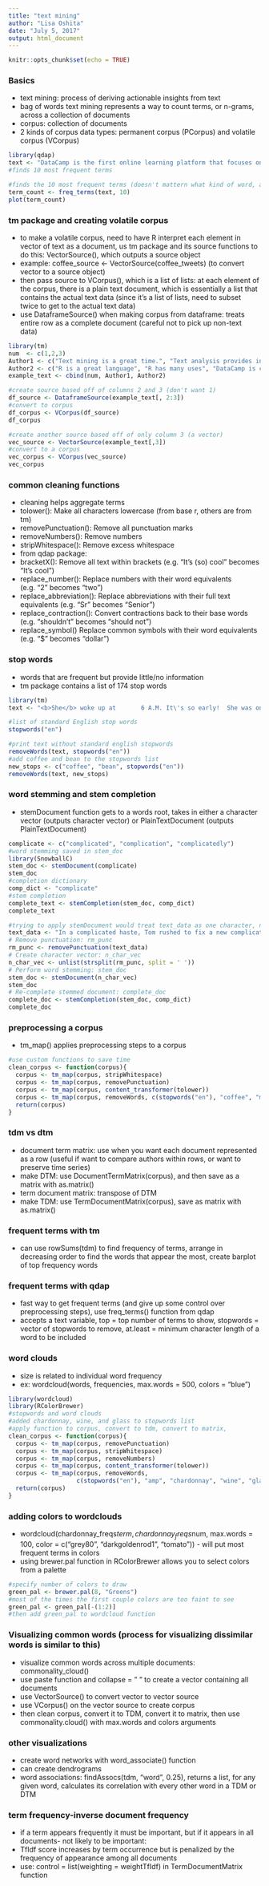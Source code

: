 ```yaml
---
title: "text mining"
author: "Lisa Oshita"
date: "July 5, 2017"
output: html_document
---
```


```r
knitr::opts_chunk$set(echo = TRUE)
```

### Basics
* text mining: process of deriving actionable insights from text
* bag of words text mining represents a way to count terms, or n-grams, across a collection of documents
* corpus: collection of documents
* 2 kinds of corpus data types: permanent corpus (PCorpus) and volatile corpus (VCorpus)
```r
library(qdap)
text <- "DataCamp is the first online learning platform that focuses on building the best learning experience specifically for Data Science. We have offices in Boston and Belgium and to date, we trained over 250,000 (aspiring) data scientists in over 150 countries. These data science enthusiasts completed more than 9 million exercises. You can take free beginner courses, or subscribe for $25/month to get access to all premium courses."
#finds 10 most frequent terms

#finds the 10 most frequent terms (doesn't mattern what kind of word, all words treated equally)
term_count <- freq_terms(text, 10)
plot(term_count)
```

### tm package and creating volatile corpus
* to make a volatile corpus, need to have R interpret each element in vector of text as a document, us tm package and its source functions to do this: VectorSource(), which outputs a source object
* example: coffee_source <- VectorSource(coffee_tweets) (to convert vector to a source object)
* then pass source to VCorpus(), which is a list of lists: at each element of the corpus, there is a plain text document, which is essentially a list that contains the actual text data (since it's a list of lists, need to subset twice to get to the actual text data)
* use DataframeSource() when making corpus from dataframe: treats entire row as a complete document (careful not to pick up non-text data)
```r
library(tm)
num  <- c(1,2,3)
Author1 <- c("Text mining is a great time.", "Text analysis provides insights", "qdap and tm are used in text mining")
Author2 <- c("R is a great language", "R has many uses", "DataCamp is cool!")
example_text <- cbind(num, Author1, Author2)

#create source based off of columns 2 and 3 (don't want 1)
df_source <- DataframeSource(example_text[, 2:3])
#convert to corpus
df_corpus <- VCorpus(df_source)
df_corpus

#create another source based off of only column 3 (a vector)
vec_source <- VectorSource(example_text[,3])
#convert to a corpus
vec_corpus <- VCorpus(vec_source)
vec_corpus
```

### common cleaning functions
* cleaning helps aggregate terms
* tolower(): Make all characters lowercase (from base r, others are from tm) 
* removePunctuation(): Remove all punctuation marks
* removeNumbers(): Remove numbers
* stripWhitespace(): Remove excess whitespace
* from qdap package: 
* bracketX(): Remove all text within brackets (e.g. "It's (so) cool" becomes "It's cool")
* replace_number(): Replace numbers with their word equivalents (e.g. "2" becomes "two")
* replace_abbreviation(): Replace abbreviations with their full text equivalents (e.g. "Sr" becomes "Senior")
* replace_contraction(): Convert contractions back to their base words (e.g. "shouldn't" becomes "should not")
* replace_symbol() Replace common symbols with their word equivalents (e.g. "$" becomes "dollar")

### stop words
* words that are frequent but provide little/no information
* tm package contains a list of 174 stop words
```r
library(tm)
text <- "<b>She</b> woke up at       6 A.M. It\'s so early!  She was only 10% awake and began drinking coffee in front of her computer."

#list of standard English stop words
stopwords("en")

#print text without standard english stopwords
removeWords(text, stopwords("en"))
#add coffee and bean to the stopwords list
new_stops <- c("coffee", "bean", stopwords("en"))
removeWords(text, new_stops)
```

### word stemming and stem completion
* stemDocument function gets to a words root, takes in either a character vector (outputs character vector) or PlainTextDocument (outputs PlainTextDocument)
```r
complicate <- c("complicated", "complication", "complicatedly")
#word stemming saved in stem_doc
library(SnowballC)
stem_doc <- stemDocument(complicate)
stem_doc
#completion dictionary
comp_dict <- "complicate"
#stem completion
complete_text <- stemCompletion(stem_doc, comp_dict)
complete_text
```

```r
#trying to apply stemDocument would treat text_data as one character, need to remove punctuation and split it up
text_data <- "In a complicated haste, Tom rushed to fix a new complication, too complicatedly."
# Remove punctuation: rm_punc
rm_punc <- removePunctuation(text_data)
# Create character vector: n_char_vec
n_char_vec <- unlist(strsplit(rm_punc, split = ' '))
# Perform word stemming: stem_doc
stem_doc <- stemDocument(n_char_vec)
stem_doc
# Re-complete stemmed document: complete_doc
complete_doc <- stemCompletion(stem_doc, comp_dict)
complete_doc
```

### preprocessing a corpus
* tm_map() applies preprocessing steps to a corpus
```r
#use custom functions to save time
clean_corpus <- function(corpus){
  corpus <- tm_map(corpus, stripWhitespace)
  corpus <- tm_map(corpus, removePunctuation)
  corpus <- tm_map(corpus, content_transformer(tolower))
  corpus <- tm_map(corpus, removeWords, c(stopwords("en"), "coffee", "mug"))
  return(corpus)
}
```

### tdm vs dtm
* document term matrix: use when you want each document represented as a row (useful if want to compare authors within rows, or want to preserve time series)
* make DTM: use DocumentTermMatrix(corpus), and then save as a matrix with as.matrix()
* term document matrix: transpose of DTM
* make TDM: use TermDocumentMatrix(corpus), save as matrix with as.matrix()

### frequent terms with tm
* can use rowSums(tdm) to find frequency of terms, arrange in decreasing order to find the words that appear the most, create barplot of top frequency words

### frequent terms with qdap
* fast way to get frequent terms (and give up some control over preprocessing steps), use freq_terms() function from qdap 
* accepts a text variable, top = top number of terms to show, stopwords = vector of stopwords to remove, at.least = minimum character length of a word to be included

### word clouds
* size is related to individual word frequency
* ex: wordcloud(words, frequencies, max.words = 500, colors = "blue")
```r
library(wordcloud)
library(RColorBrewer)
#stopwords and word clouds
#added chardonnay, wine, and glass to stopwords list
#apply function to corpus, convert to tdm, convert to matrix, 
clean_corpus <- function(corpus){
  corpus <- tm_map(corpus, removePunctuation)
  corpus <- tm_map(corpus, stripWhitespace)
  corpus <- tm_map(corpus, removeNumbers)
  corpus <- tm_map(corpus, content_transformer(tolower))
  corpus <- tm_map(corpus, removeWords, 
                   c(stopwords("en"), "amp", "chardonnay", "wine", "glass"))
  return(corpus)
}
```

### adding colors to wordclouds
* wordcloud(chardonnay_freqs$term, chardonnay_freqs$num, max.words = 100, color = c("grey80", "darkgoldenrod1", "tomato")) - will put most frequent terms in colors 
* using brewer.pal function in RColorBrewer allows you to select colors from a palette
```r
#specify number of colors to draw
green_pal <- brewer.pal(8, "Greens")
#most of the times the first couple colors are too faint to see 
green_pal <- green_pal[-(1:2)]
#then add green_pal to wordcloud function
```

### Visualizing common words (process for visualizing dissimilar words is similar to this)
* visualize common words across multiple documents: commonality_cloud()
* use paste function and collapse = " " to create a vector containing all documents
* use VectorSource() to convert vector to vector source
* use VCorpus() on the vector source to create corpus 
* then clean corpus, convert it to TDM, convert it to matrix, then use commonality.cloud() with max.words and colors arguments

### other visualizations 
* create word networks with word_associate() function
* can create dendrograms 
* word associations: findAssocs(tdm, "word", 0.25), returns a list, for any given word, calculates its correlation with every other word in a TDM or DTM

### term frequency-inverse document frequency
* if a term appears frequently it must be important, but if it appears in all documents- not likely to be important:
* TfIdf score increases by term occurrence but is penalized by the frequency of appearance among all documents
* use: control = list(weighting = weightTfIdf) in TermDocumentMatrix function


